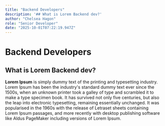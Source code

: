 ```yaml
---
title: "Backend Developers"
description: '## What is Lorem Backend dev?'
author: "Chelsea Hagon"
role: "Senior Developer"
date: "2025-10-01T07:22:19.947Z"
---
```


# Backend Developers

## What is Lorem Backend dev?

**Lorem Ipsum** is simply dummy text of the printing and typesetting industry. Lorem Ipsum has been the industry's standard dummy text ever since the 1500s, when an unknown printer took a galley of type and scrambled it to make a type specimen book. It has survived not only five centuries, but also the leap into electronic typesetting, remaining essentially unchanged. It was popularised in the 1960s with the release of Letraset sheets containing Lorem Ipsum passages, and more recently with desktop publishing software like Aldus PageMaker including versions of Lorem Ipsum.